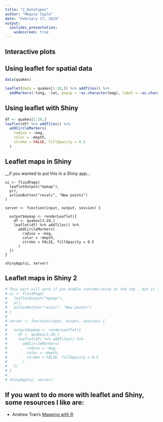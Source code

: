 ```yaml
---
title: "2_DataTypes"
author: "Megsie Siple"
date: "February 17, 2019"
output: 
  ioslides_presentation:
    widescreen: true
---
```


## Interactive plots


## Using leaflet for spatial data
```r
data(quakes)

leaflet(data = quakes[1:20,]) %>% addTiles() %>%
  addMarkers(~long, ~lat, popup = ~as.character(mag), label = ~as.character(mag))
```

## Using leaflet with Shiny
```r
df <- quakes[1:20,]
leaflet(df) %>% addTiles() %>%
  addCircleMarkers(
    radius = ~mag,
    color = ~depth,
    stroke = FALSE, fillOpacity = 0.5
  )
```

## Leaflet maps in Shiny
__if you wanted to put this in a Shiny app...
```
ui <- fluidPage(
  leafletOutput("mymap"),
  p(),
  actionButton("recalc", "New points")
)

server <- function(input, output, session) {

  output$mymap <- renderLeaflet({
    df <- quakes[1:20,]
    leaflet(df) %>% addTiles() %>%
      addCircleMarkers(
        radius = ~mag,
        color = ~depth,
        stroke = FALSE, fillOpacity = 0.5
      )
  })
}

shinyApp(ui, server)
```

## Leaflet maps in Shiny 2
```r
# This part will work if you enable runtime:shiny at the top - but it slows down the doc a lot!
# ui <- fluidPage(
#   leafletOutput("mymap"),
#   p(),
#   actionButton("recalc", "New points")
# )
# 
# server <- function(input, output, session) {
# 
#   output$mymap <- renderLeaflet({
#     df <- quakes[1:20,]
#     leaflet(df) %>% addTiles() %>%
#       addCircleMarkers(
#         radius = ~mag,
#         color = ~depth,
#         stroke = FALSE, fillOpacity = 0.5
#       )
#   })
# }
# 
# shinyApp(ui, server)
```
## If you want to do more with leaflet and Shiny, some resources I like are:
- Andrew Tran's [Mapping with R](https://andrewbtran.github.io/NICAR/2017/maps/leaflet-r.html)

